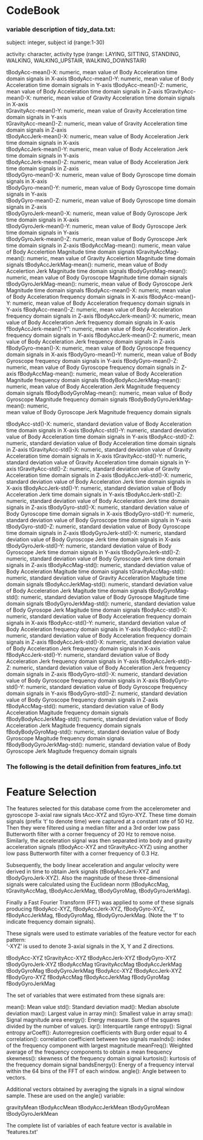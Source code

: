 CodeBook
========================================================

### variable description of tidy_data.txt:


subject: integer, 
          subject id (range:1-30)

activity: character, 
  activity type (range: LAYING, SITTING, STANDING, WALKING, WALKING_UPSTAIR, WALKING_DOWNSTAIR)

tBodyAcc-mean()-X: numeric, 
              mean value of Body Acceleration time domain signals in X-axis
tBodyAcc-mean()-Y: numeric, 
              mean value of Body Acceleration time domain signals in Y-axis
tBodyAcc-mean()-Z: numeric, 
              mean value of Body Acceleration time domain signals in Z-axis
tGravityAcc-mean()-X: numeric,
              mean value of Gravity Acceleration time domain signals in X-axis    
tGravityAcc-mean()-Y: numeric,
              mean value of Gravity Acceleration time domain signals in Y-axis       
tGravityAcc-mean()-Z: numeric,
              mean value of Gravity Acceleration time domain signals in Z-axis        
tBodyAccJerk-mean()-X: numeric, 
              mean value of Body Acceleration Jerk time domain signals in X-axis       
tBodyAccJerk-mean()-Y: numeric,
              mean value of Body Acceleration Jerk time domain signals in Y-axis    
tBodyAccJerk-mean()-Z: numeric, 
              mean value of Body Acceleration Jerk time domain signals in Z-axis        
tBodyGyro-mean()-X: numeric, 
              mean value of Body Gyroscope time domain signals in X-axis        
tBodyGyro-mean()-Y: numeric, 
               mean value of Body Gyroscope time domain signals in Y-axis        
tBodyGyro-mean()-Z: numeric, 
              mean value of Body Gyroscope time domain signals in Z-axis       
tBodyGyroJerk-mean()-X: numeric, 
              mean value of Body Gyroscope Jerk time domain signals in X-axis      
tBodyGyroJerk-mean()-Y: numeric, 
              mean value of Body Gyroscope Jerk time domain signals in Y-axis   
tBodyGyroJerk-mean()-Z: numeric,
              mean value of Body Gyroscope Jerk time domain signals in Z-axis 
tBodyAccMag-mean(): numeric, 
              mean value of Body Accelertion Magnitude time domain signals 
tGravityAccMag-mean(): numeric, 
              mean value of Gravity Accelertion Magnitude time domain signals 
tBodyAccJerkMag-mean(): numeric,
              mean value of Body Accelertion Jerk Magnitude time domain signals 
tBodyGyroMag-mean(): numeric, 
              mean value of Body Gyroscope Magnitude time domain signals 
tBodyGyroJerkMag-mean(): numeric,
              mean value of Body Gyroscope Jerk Magnitude time domain signals 
fBodyAcc-mean()-X: numeric, 
              mean value of Body Acceleration frequency domain signals in X-axis
fBodyAcc-mean()-Y: numeric, 
              mean value of Body Acceleration frequency domain signals in Y-axis
fBodyAcc-mean()-Z: numeric, 
              mean value of Body Acceleration frequency domain signals in Z-axis
fBodyAccJerk-mean()-X: numeric, 
         mean value of Body Acceleration Jerk frequency domain signals in X-axis
fBodyAccJerk-mean()-Y": numeric, 
         mean value of Body Acceleration Jerk frequency domain signals in Y-axis
fBodyAccJerk-mean()-Z: numeric, 
         mean value of Body Acceleration Jerk frequency domain signals in Z-axis
fBodyGyro-mean()-X: numeric, 
              mean value of Body Gyroscope frequency domain signals in X-axis
fBodyGyro-mean()-Y: numeric, 
           mean value of Body Gyroscope frequency domain signals in Y-axis
fBodyGyro-mean()-Z: numeric, 
            mean value of Body Gyroscope frequency domain signals in Z-axis
fBodyAccMag-mean(): numeric, 
           mean value of Body Acceleration Magnitude frequency domain signals 
fBodyBodyAccJerkMag-mean(): numeric, 
        mean value of Body Acceleration Jerk Magnitude frequency domain signals 
fBodyBodyGyroMag-mean(): numeric, 
          mean value of Body Gyroscope Magnitude frequency domain signals 
fBodyBodyGyroJerkMag-mean(): numeric,  
          mean value of Body Gyroscope Jerk Magnitude frequency domain signals            
              
tBodyAcc-std()-X: numeric, 
    standard deviation value of Body Acceleration time domain signals in X-axis
tBodyAcc-std()-Y: numeric, 
    standard deviation value of Body Acceleration time domain signals in Y-axis
tBodyAcc-std()-Z: numeric, 
    standard deviation value of Body Acceleration time domain signals in Z-axis 
tGravityAcc-std()-X: numeric, 
    standard deviation value of Gravity Acceleration time domain signals in X-axis
tGravityAcc-std()-Y: numeric, 
    standard deviation value of Gravity Acceleration time domain signals in Y-axis
tGravityAcc-std()-Z: numeric, 
    standard deviation value of Gravity Acceleration time domain signals in Z-axis
tBodyAccJerk-std()-X: numeric, 
    standard deviation value of Body Acceleration Jerk time domain signals in X-axis
tBodyAccJerk-std()-Y: numeric, 
    standard deviation value of Body Acceleration Jerk time domain signals in Y-axis
tBodyAccJerk-std()-Z: numeric, 
    standard deviation value of Body Acceleration Jerk time domain signals in Z-axis
tBodyGyro-std()-X: numeric, 
     standard deviation value of Body Gyroscope time domain signals in X-axis
tBodyGyro-std()-Y: numeric, 
     standard deviation value of Body Gyroscope time domain signals in Y-axis
tBodyGyro-std()-Z: numeric, 
     standard deviation value of Body Gyroscope time domain signals in Z-axis
tBodyGyroJerk-std()-X: numeric, 
     standard deviation value of Body Gyroscope Jerk time domain signals in X-axis
tBodyGyroJerk-std()-Y: numeric, 
     standard deviation value of Body Gyroscope Jerk time domain signals in Y-axis 
tBodyGyroJerk-std()-Z: numeric, 
     standard deviation value of Body Gyroscope Jerk time domain signals in Z-axis 
tBodyAccMag-std(): numeric, 
      standard deviation value of Body Acceleration Magitude time domain signals
tGravityAccMag-std(): numeric, 
    standard deviation value of Gravity Acceleration Magitude time domain signals
tBodyAccJerkMag-std(): numeric,
     standard deviation value of Body Acceleration Jerk Magitude time domain signals
tBodyGyroMag-std(): numeric,
    standard deviation value of Body Gyrosope Magitude time domain signals
tBodyGyroJerkMag-std(): numeric,
    standard deviation value of Body Gyrosope Jerk Magitude time domain signals
fBodyAcc-std()-X: numeric, 
    standard deviation value of Body Acceleration frequency domain signals in X-axis
fBodyAcc-std()-Y: numeric, 
     standard deviation value of Body Acceleration frequency domain signals in Y-axis
fBodyAcc-std()-Z: numeric, 
    standard deviation value of Body Acceleration frequency domain signals in Z-axis
fBodyAccJerk-std()-X: numeric, 
    standard deviation value of Body Acceleration Jerk frequency domain signals in X-axis
fBodyAccJerk-std()-Y: numeric, 
     standard deviation value of Body Acceleration Jerk frequency domain signals in Y-axis 
fBodyAccJerk-std()-Z: numeric, 
     standard deviation value of Body Acceleration Jerk frequency domain signals in Z-axis
fBodyGyro-std()-X: numeric, 
      standard deviation value of Body Gyroscope frequency domain signals in X-axis
fBodyGyro-std()-Y: numeric, 
      standard deviation value of Body Gyroscope frequency domain signals in Y-axis
fBodyGyro-std()-Z: numeric, 
     standard deviation value of Body Gyroscope frequency domain signals in Z-axis
fBodyAccMag-std(): numeric, 
     standard deviation value of Body Acceleration Magitude frequency domain signals  
fBodyBodyAccJerkMag-std(): numeric, 
      standard deviation value of Body Acceleration Jerk Magitude frequency domain signals       
fBodyBodyGyroMag-std(): numeric, 
       standard deviation value of Body Gyroscope Magitude frequency domain signals  
fBodyBodyGyroJerkMag-std(): numeric, 
      standard deviation value of Body Gyroscope Jerk Magitude frequency domain signals  



### The following is the detail definition from features_info.txt

Feature Selection 
=================

The features selected for this database come from the accelerometer and gyroscope 3-axial raw signals tAcc-XYZ and tGyro-XYZ. These time domain signals (prefix 't' to denote time) were captured at a constant rate of 50 Hz. Then they were filtered using a median filter and a 3rd order low pass Butterworth filter with a corner frequency of 20 Hz to remove noise. Similarly, the acceleration signal was then separated into body and gravity acceleration signals (tBodyAcc-XYZ and tGravityAcc-XYZ) using another low pass Butterworth filter with a corner frequency of 0.3 Hz. 

Subsequently, the body linear acceleration and angular velocity were derived in time to obtain Jerk signals (tBodyAccJerk-XYZ and tBodyGyroJerk-XYZ). Also the magnitude of these three-dimensional signals were calculated using the Euclidean norm (tBodyAccMag, tGravityAccMag, tBodyAccJerkMag, tBodyGyroMag, tBodyGyroJerkMag). 

Finally a Fast Fourier Transform (FFT) was applied to some of these signals producing fBodyAcc-XYZ, fBodyAccJerk-XYZ, fBodyGyro-XYZ, fBodyAccJerkMag, fBodyGyroMag, fBodyGyroJerkMag. (Note the 'f' to indicate frequency domain signals). 

These signals were used to estimate variables of the feature vector for each pattern:  
'-XYZ' is used to denote 3-axial signals in the X, Y and Z directions.

tBodyAcc-XYZ
tGravityAcc-XYZ
tBodyAccJerk-XYZ
tBodyGyro-XYZ
tBodyGyroJerk-XYZ
tBodyAccMag
tGravityAccMag
tBodyAccJerkMag
tBodyGyroMag
tBodyGyroJerkMag
fBodyAcc-XYZ
fBodyAccJerk-XYZ
fBodyGyro-XYZ
fBodyAccMag
fBodyAccJerkMag
fBodyGyroMag
fBodyGyroJerkMag

The set of variables that were estimated from these signals are: 

mean(): Mean value
std(): Standard deviation
mad(): Median absolute deviation 
max(): Largest value in array
min(): Smallest value in array
sma(): Signal magnitude area
energy(): Energy measure. Sum of the squares divided by the number of values. 
iqr(): Interquartile range 
entropy(): Signal entropy
arCoeff(): Autorregresion coefficients with Burg order equal to 4
correlation(): correlation coefficient between two signals
maxInds(): index of the frequency component with largest magnitude
meanFreq(): Weighted average of the frequency components to obtain a mean frequency
skewness(): skewness of the frequency domain signal 
kurtosis(): kurtosis of the frequency domain signal 
bandsEnergy(): Energy of a frequency interval within the 64 bins of the FFT of each window.
angle(): Angle between to vectors.

Additional vectors obtained by averaging the signals in a signal window sample. These are used on the angle() variable:

gravityMean
tBodyAccMean
tBodyAccJerkMean
tBodyGyroMean
tBodyGyroJerkMean

The complete list of variables of each feature vector is available in 'features.txt'
